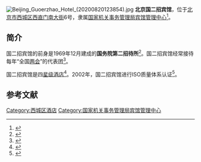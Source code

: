 {{coord|39.937075|116.351100|display=title}}
[[File:Beijing_Guoerzhao_Hotel_(20200820123854).jpg|thumb]]
'''北京国二招宾馆'''，位于[[北京市|北京市]][[西城区|西城区]][[西直门南大街|西直门南大街]]6号，隶属[[国家机关事务管理局宾馆管理中心|国家机关事务管理局宾馆管理中心]]<ref>{{Cite web|url = http://www.gsxt.gov.cn/%7B5710F826307609ABDC0252146305B5A37DB0077036FB9D41A9EFF927EA89A97727EA8C50B8FE49EBFEE84A5FE8B80F497B6F974766A6658A4AB24BA464802DF92D7A2D7A2D7AB956999FF5048104A326D46932C031B498CF3E83D41711F200EFE94EA1FA47829E2E4D41017610A0326274034BBA6E396E1FA80A1FA865D5A2EA3E693E693E69-1534440114541%7D|title = 北京国二招宾馆|author = |date = |publisher = 国家企业信用信息公示系统|language = |accessdate = 2018-08-17|quote = }}{{Dead link|date=2019年4月 |bot=InternetArchiveBot |fix-attempted=yes }}</ref>。

== 简介 ==
国二招宾馆的前身是1969年12月建成的'''国务院第二招待所'''<ref>{{Cite web |url = http://dangjian.people.com.cn/n/2013/0304/c117092-20665706-2.html |title = 盘点人大代表团所住宾馆：无鲜花红毯 不安排高档菜肴 |author =  |date = 2013-03-04 |publisher = 中国共产党新闻网 |language =  |accessdate =  |quote =  |archive-date = 2017-03-29 |archive-url = https://web.archive.org/web/20170329045835/http://dangjian.people.com.cn/n/2013/0304/c117092-20665706-2.html |dead-url = no }}</ref>。国二招宾馆经常接待每年“全国[[两会|两会]]”的代表团<ref>{{Cite web |url = http://www.npc.gov.cn/pc/12_5/node_31919.htm |title = 十二届全国人大五次会议驻地 |author =  |date =  |website = 中国人大网 |language =  |accessdate = 2017-03-28 |quote =  |archive-url = https://web.archive.org/web/20170329045812/http://www.npc.gov.cn/pc/12_5/node_31919.htm |archive-date = 2017-03-29 |dead-url = yes }}</ref>。

国二招宾馆是四[[星级酒店|星级酒店]]<ref>{{Cite web|url =http://www.bjta.gov.cn/tsfwzt/qyml/373570.htm|title =星级饭店|author =|date =2015-04-29|publisher =北京市旅游发展委员会|accessdate =|quote =|deadurl =yes|archiveurl =https://web.archive.org/web/20160317085035/http://www.bjta.gov.cn/tsfwzt/qyml/373570.htm|archivedate =2016-03-17}}</ref>。2002年，国二招宾馆进行ISO质量体系认证<ref>{{Cite web |url = http://www.zgg.org.cn/zhtbd_5658/gwxzjnds/gwlzp/gjjgswglj/201412/t20141223_491141.html |title = 41-2 北京国二招宾馆建章立制工作调研报告 |author =  |date = 2014-12-23 |website = 紫光阁网 |accessdate =  |quote =  |archive-url = https://web.archive.org/web/20170328200807/http://www.zgg.org.cn/zhtbd_5658/gwxzjnds/gwlzp/gjjgswglj/201412/t20141223_491141.html |archive-date = 2017-03-28 |dead-url = yes }}</ref>。

==参考文献==
{{Reflist|2}}

[[Category:西城区酒店|Category:西城区酒店]]
[[Category:国家机关事务管理局宾馆管理中心|Category:国家机关事务管理局宾馆管理中心]]